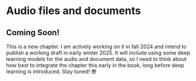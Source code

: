 # Audio files and documents

::: {.callout-note}

## Coming Soon!

This is a new chapter. I am actively working on it in fall 2024 and intend to publish a working draft in early winter 2025. It will include using some deep learning models for the audio and document data, so I need to think about how best to integrate the chapter this early in the book, long before deep learning is introduced. Stay tuned! 😎
:::

<!--
## Audio Data

- Focus will be on OpenAI's Whisper model


## Document Data

- Word documents
- PDFs
    - Older tools
    - Deep learning models (including images)
-->
